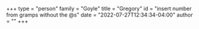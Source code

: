 +++
type = "person"
family = "Goyle"
title = "Gregory"
id = "insert number from gramps without the @s"
date = "2022-07-27T12:34:34-04:00"
author = ""
+++
